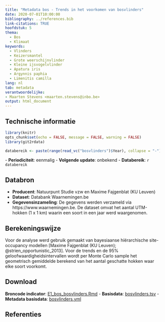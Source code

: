 ```yaml
---
title: "Metadata bos - Trends in het voorkomen van bosvlinders"
date: 2020-07-01T10:00:00
bibliography: ../references.bib
link-citations: TRUE
hoofdstuk: 5
thema:
  - Bos
  - Klimaat
keywords:
  - Vlinders
  - Keizersmantel
  - Grote weerschijnvlinder
  - Kleine ijsvogelvlinder
  - Apatura iris
  - Argynnis paphia 
  - Limenitis camilla
lang: nl
tab: metadata
verantwoordelijke:
- Maarten Stevens <maarten.stevens@inbo.be>
output: html_document
---
```

## Technische informatie

```r
library(knitr)
opts_chunk$set(echo = FALSE, message = FALSE, warning = FALSE)
library(git2rdata)
```

```r
databereik <- paste(range(read_vc("bosvlinders")$Year), collapse = "-")
```
\- **Periodiciteit**: eenmalig
\- **Volgende update**: onbekend
\- **Databereik**: `r databereik`

## Databron

- **Producent**: Natuurpunt Studie vzw en Maxime Fajgenblat (KU Leuven)
- **Dataset**: Databank Waarnemingen.be
- **Gegevensinzameling**: De gegevens werden verzameld via https://www.waarnemingen.be. De dataset omvat het aantal UTM-hokken (1 x 1 km) waarin een soort in een jaar werd waargenomen.

## Berekeningswijze

Voor de analyse werd gebruik gemaakt van bayesiaanse hiërarchische site-occupancy modellen [Maxime Fajgenblat (KU Leuven); @strien_opportunistic_2013].
Voor de trends en de 95% geloofwaardigheidsintervallen wordt per Monte Carlo sample het geometrisch gemiddelde berekend van het aantal geschatte hokken waar elke soort voorkomt.  

## Download

**Broncode indicator**:
[E1_bos_bosvlinders.Rmd](../e1_bos_bosvlinders/e1_bos_bosvlinders.Rmd)
- **Basisdata**: [bosvlinders.tsv](../e1_bos_bosvlinders/bosvlinders.tsv)
- **Metadata basisdata**: [bosvlinders.yml](../e1_bos_bosvlinders/bosvlinders.yml)

## Referenties
